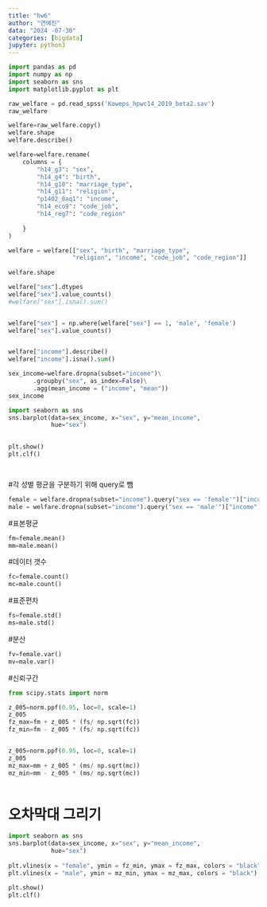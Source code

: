 ```yaml
---
title: "hw6"
author: "연예진"
data: "2024 -07-30"
categories: [bigdata]
jupyter: python3
---
```

```python
import pandas as pd
import numpy as np
import seaborn as sns
import matplotlib.pyplot as plt

raw_welfare = pd.read_spss('Koweps_hpwc14_2019_beta2.sav')
raw_welfare

welfare=raw_welfare.copy()
welfare.shape
welfare.describe()

welfare=welfare.rename(
    columns = {
        "h14_g3": "sex",
        "h14_g4": "birth",
        "h14_g10": "marriage_type",
        "h14_g11": "religion",
        "p1402_8aq1": "income",
        "h14_eco9": "code_job",
        "h14_reg7": "code_region"
        
    }
)

welfare = welfare[["sex", "birth", "marriage_type",
                  "religion", "income", "code_job", "code_region"]]
                  
welfare.shape

welfare["sex"].dtypes
welfare["sex"].value_counts()
#welfare["sex"].isna().sum()


welfare["sex"] = np.where(welfare["sex"] == 1, 'male', 'female')
welfare["sex"].value_counts()


welfare["income"].describe()
welfare["income"].isna().sum()

sex_income=welfare.dropna(subset="income")\
       .groupby("sex", as_index=False)\
       .agg(mean_income = ("income", "mean"))
sex_income

import seaborn as sns
sns.barplot(data=sex_income, x="sex", y="mean_income",
            hue="sex")
            

plt.show()
plt.clf()




```
#각 성별 평균을 구분하기 위해 query로 뺌
```python
female = welfare.dropna(subset="income").query("sex == 'female'")["income"]
male = welfare.dropna(subset="income").query("sex == 'male'")["income"]  
```


#표본평균
```python
fm=female.mean()
mm=male.mean()

```


#데이터 갯수
```python
fc=female.count()
mc=male.count()

```

#표준편차
```python
fs=female.std()
ms=male.std()

```


#분산
```python
fv=female.var()
mv=male.var()

```



#신뢰구간
```python
from scipy.stats import norm

z_005=norm.ppf(0.95, loc=0, scale=1)
z_005
fz_max=fm + z_005 * (fs/ np.sqrt(fc))
fz_min=fm - z_005 * (fs/ np.sqrt(fc))


z_005=norm.ppf(0.95, loc=0, scale=1)
z_005
mz_max=mm + z_005 * (ms/ np.sqrt(mc))
mz_min=mm - z_005 * (ms/ np.sqrt(mc))



```



# 오차막대 그리기
```python

import seaborn as sns
sns.barplot(data=sex_income, x="sex", y="mean_income",
            hue="sex")
            
plt.vlines(x = "female", ymin = fz_min, ymax = fz_max, colors = "black")
plt.vlines(x = "male", ymin = mz_min, ymax = mz_max, colors = "black")            

plt.show()
plt.clf()



```
